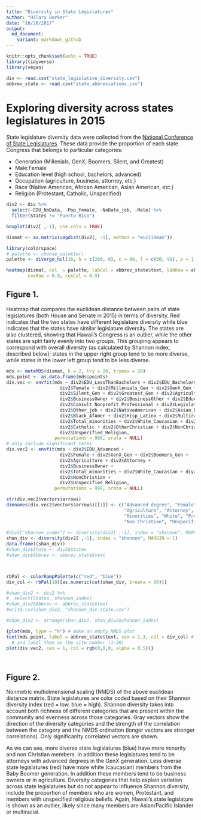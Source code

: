 ```yaml
---
title: "Diversity in State Legislatures"
author: "Hilary Barker"
date: "10/26/2017"
output:
  md_document:
    variant: markdown_github
---
```


```r
knitr::opts_chunk$set(echo = TRUE)
library(tidyverse)
library(vegan)

div <- read.csv("state_legislative_diversity.csv")
abbrev_state <- read.csv("state_abbreviations.csv")
```
# Exploring diversity across states legislatures in 2015

State legislature diversity data were collected from the [National Conference of State Legislatures](http://www.ncsl.org/research/about-state-legislatures/who-we-elect-an-interactive-graphic.aspx#). These data provide the proportion of each state Congress that belongs to particular categories:

   * Generation (Millenials, GenX, Boomers, Silent, and Greatest)
   * Male:Female
   * Education level (high school, bachelors, advanced)
   * Occupation (agriculture, business, attorney, etc.)
   * Race (Native American, African American, Asian American, etc.)
   * Religion (Protestant, Catholic, Unspecified)


```r
div2 <- div %>% 
  select(-EDU_NoData, -Pop_female, -NoData_job, -Male) %>% 
  filter(States != "Puerto Rico")

boxplot(div2[ ,-1], use.cols = TRUE)


```

```r
dismat <- as.matrix(vegdist(div2[, -1], method = "euclidean"))

library(colorspace)
# palette <- choose_palette()
palette <- diverge_hcl(16, h = c(260, 0), c = 80, l = c(30, 90), p = 1.5)

heatmap(dismat, col  = palette, labCol = abbrev_state$text, labRow = abbrev_state$text, 
        cexRow = 0.9, cexCol = 0.9)


```

## Figure 1.
Heatmap that compares the euclidean distance between pairs of state legislatures (both House and Senate in 2015) in terms of diversity. Red indicates that the two states have different legislature diversity while blue indicates that the states have similar legislature diversity. The states are also clustered, showing that Hawaii's Congress is an outlier, while the other states are split fairly evenly into two groups. This grouping appears to correspond with overall diversity (as calculated by Shannon index, described below); states in the upper right group tend to be more diverse, while states in the lower left group tend to be less diverse.


```r
mds <- metaMDS(dismat, k = 2, try = 20, trymax = 20)
mds.point <- as.data.frame(mds$points)
div.vec <- envfit(mds ~ div2$EDU_LessThanBachelors + div2$EDU_Bachelors + div2$EDU_Advanced +
                    div2$Female + div2$Millenials_Gen + div2$GenX_Gen + div2$Boomers_Gen +
                    div2$Silent_Gen + div2$Greatest_Gen + div2$Agriculture + div2$Attorney +
                    div2$BusinessOwner + div2$BusinessOther + div2$Educator +
                    div2$Consult_Nonprofit_Professional + div2$Legislator + div2$Retired +
                    div2$Other_job + div2$NativeAmerican + div2$Asian_PacIsl +
                    div2$Black_AfAmer + div2$Hisp_Latino + div2$Multiracial_Other +
                    div2$Total_minorities + div2$White_Caucasian + div2$Protestant +
                    div2$Catholic + div2$OtherChristian + div2$NonChristian +
                    div2$Unspecified_Religion,
                  permutations = 999, srata = NULL)
# only include significant terms
div.vec2 <- envfit(mds ~ div2$EDU_Advanced +
                    div2$Female + div2$GenX_Gen + div2$Boomers_Gen +
                    div2$Agriculture + div2$Attorney +
                    div2$BusinessOwner +
                    div2$Total_minorities + div2$White_Caucasian + div2$Protestant +
                    div2$NonChristian +
                    div2$Unspecified_Religion,
                  permutations = 999, srata = NULL)

str(div.vec2$vectors$arrows)
dimnames(div.vec2$vectors$arrows)[[1]] <- c("Advanced degree", "Female", "GenX", "Boomers",
                                            "Agriculture", "Attorney", "Business owner", 
                                            "Minorities", "White", "Protestant", 
                                            "Non Christian", "Unspecified religion")
                                            
#div2["shannon_index"] <- diversity(div2[ ,-1], index = "shannon", MARGIN = 1)
shan_div <- diversity(div2[ ,-1], index = "shannon", MARGIN = 1)
data.frame((shan_div))
#shan_div$State <- div2$States
#shan_div$Abbrev <- abbrev_state$text



rbPal <- colorRampPalette(c("red", "blue"))
div_col <- rbPal(10)[as.numeric(cut(shan_div, breaks = 10))]

#shan_div2 <- div2 %>% 
#  select(States, shannon_index)
#shan_div2$Abbrev <- abbrev_state$text
#write.csv(shan_div2, "shannon_div_state.csv")

#shan_div2 <- arrange(shan_div2, shan_div2$shannon_index)
```


```r

{plot(mds, type = "n") # make an empty NMDS plot
text(mds.point, label = abbrev_state$text, cex = 1.3, col = div_col) # Add the NMDS points for each site
  # and label them as the site number (1-30)
plot(div.vec2, cex = 1, col = rgb(0,0,0, alpha = 0.5))}




```
## Figure 2.
Nonmetric multidimensional scaling (NMDS) of the above euclidean distance matrix. State legislatures are color coded based on their Shannon diversity index (red = low, blue = high). Shannon diversity takes into account both richness of different categories that are present within the community and evenness across those categories. Gray vectors show the direction of the diversity categories and the strength of the correlation between the category and the NMDS ordination (longer vectors are stronger correlations). Only significanlty correlated vectors are shown. 

As we can see, more diverse state legislatures (blue) have more minority and non Christian members. In addition these legislatures tend to be attorneys with advanced degrees in the GenX generation. Less diverse state legislatures (red) have more white (caucasian) members from the Baby Boomer generation. In addition these members tend to be business owners or in agriculture. Diversity categories that help explain variation across state legislatures but do not appear to influence Shannon diversity, include the proportion of members who are women, Protestant, and members with unspecified religious beliefs. Again, Hawaii's state legislature is shown as an outlier, likely since many members are Asian/Pacific Islander or multiracial. 


